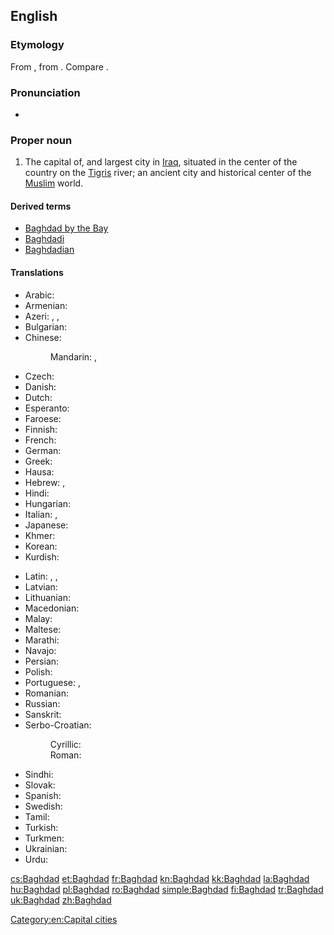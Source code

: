 ==English==
{{wikipedia}}

===Etymology===
From {{etyl|pal|en}} {{term||lang=pal|tr=bag-dād, bag-dāt||given by god}}, from {{etyl|peo|en}} {{term|𐏎𐎭𐎠𐎫|tr=bagadāta|lang=peo}}. Compare {{etyl|ae|-}} {{term|𐬀𐬙𐬁𐬛𐬋𐬕𐬀𐬠|tr=baġō-dāta|lang=ae}}.

===Pronunciation===
* {{IPA|/bæɡˈdæd/|lang=en}}

===Proper noun===
{{en-proper noun}}

# The capital of, and largest city in [[Iraq]], situated in the center of the country on the [[Tigris]] river; an ancient city and historical center of the [[Muslim]] world.

====Derived terms====
* [[Baghdad by the Bay]]
* [[Baghdadi]]
* [[Baghdadian]]

====Translations====
{{trans-top|city}}
* Arabic: {{t+|ar|بَغْدَاد|m}}
* Armenian: {{t|hy|Բաղդադ}}
* Azeri: {{t|az|Bağdad}}, {{t|az|Бағдад}}, {{t|az|بغداد|sc=fa-Arab}}
* Bulgarian: {{t|bg|Багда́д|m}}
* Chinese:
*: Mandarin: {{t|cmn|巴格達|sc=Hani}}, {{t+|cmn|巴格达|tr=Bāgédá|sc=Hani}}
* Czech: {{t+|cs|Bagdád|m}}
* Danish: {{t|da|Bagdad}}
* Dutch: {{t|nl|Bagdad}}
* Esperanto: {{t|eo|Bagdado}}
* Faroese: {{t|fo|Bagdad}}
* Finnish: {{t+|fi|Bagdad}}
* French: {{t+|fr|Bagdad}}
* German: {{t+|de|Bagdad}}
* Greek: {{t+|el|Βαγδάτη}}
* Hausa: {{t|ha|Bagadaza|f|alt=Bàgàdāzà}}
* Hebrew: {{t|he|בגדאד|sc=Hebr}}, {{t|he|בגדד|sc=Hebr}}
* Hindi: {{t|hi|बग़दाद|tr=Baġdād}}
* Hungarian: {{t+|hu|Bagdad}}
* Italian: {{t|it|Bagdad|f}}, {{t|it|Baghdad|f}}
* Japanese: {{t|ja|バグダード|tr=Bagudādo}}
* Khmer: {{t|km|បាកដាដ|tr=baakdaad|sc=Khmr}}
* Korean: {{t|ko|바그다드|tr=Bageudadeu|sc=Hang}}
* Kurdish: {{t+|ku|Bexda|f}}
{{trans-mid}}
* Latin: {{t+|la|Bagdatum}}, {{t|la|Bagdadum}}, {{t|la|Bagdetia}}
* Latvian: {{t+|lv|Bagdāde}}
* Lithuanian: {{t|lt|Bagdadas}}
* Macedonian: {{t|mk|Багда́д|m}}
* Malay: {{t|ms|Baghdad}}
* Maltese: {{t|mt|Bagdad}}
* Marathi: {{t|mr|बगदाद|tr=Bagdād}}
* Navajo: {{t|nv|Báhdaʼ}}
* Persian: {{t+|fa|بغداد|tr=Bağdâd}}
* Polish: {{t+|pl|Bagdad|m}}
* Portuguese: {{t|pt|Bagdá}}, {{t+|pt|Bagdade}}
* Romanian: {{t+|ro|Bagdad}}
* Russian: {{t+|ru|Багда́д|m}}
* Sanskrit: {{t|sa|भगदत्त|tr=bhagadatta|sc=Deva}}
* Serbo-Croatian:
*: Cyrillic: {{t|sh|Багдад|m}}
*: Roman: {{t+|sh|Bagdad|m}}
* Sindhi: {{t|sd|بغداد|m}}
* Slovak: {{t|sk|Bagdad|m}}
* Spanish: {{t+|es|Bagdad}}
* Swedish: {{t+|sv|Bagdad}}
* Tamil: {{t|ta|பாக்தாத்}}
* Turkish: {{t+|tr|Bağdat}}
* Turkmen: {{t|tk|Bagdat}}
* Ukrainian: {{t|uk|Багда́д|m}}
* Urdu: {{t|ur|بغداد|tr=Baġdād}}
{{trans-bottom}}

[[Category:en:Capital cities]]

[[cs:Baghdad]]
[[et:Baghdad]]
[[fr:Baghdad]]
[[kn:Baghdad]]
[[kk:Baghdad]]
[[la:Baghdad]]
[[hu:Baghdad]]
[[pl:Baghdad]]
[[ro:Baghdad]]
[[simple:Baghdad]]
[[fi:Baghdad]]
[[tr:Baghdad]]
[[uk:Baghdad]]
[[zh:Baghdad]]